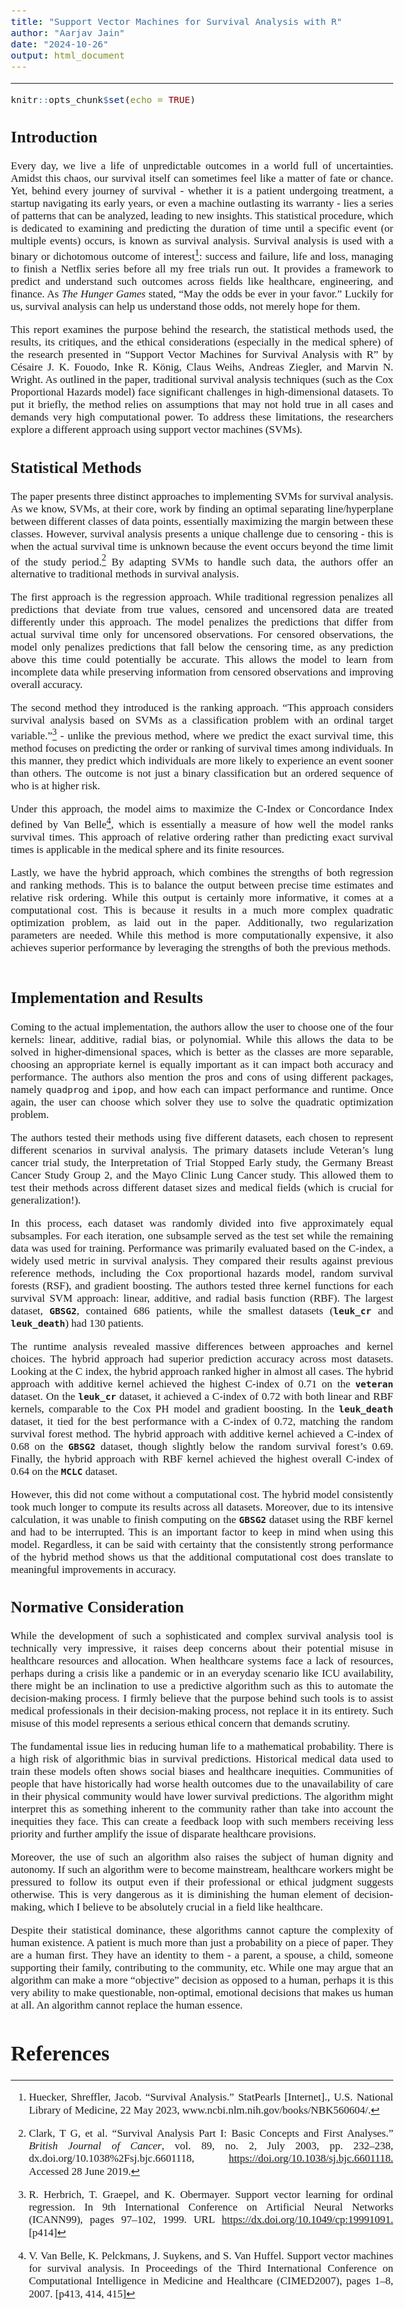 ```yaml
---
title: "Support Vector Machines for Survival Analysis with R"
author: "Aarjav Jain"
date: "2024-10-26"
output: html_document
---
```


```{=html}
<style>
h1.title, h4.author, h4.date {
  text-align: center;
}

body {
  text-align: justify;
  font-family: "Times New Roman";
  font-size: 17px;
}

</style>
```

------------------------------------------------------------------------

```r
knitr::opts_chunk$set(echo = TRUE)
```

## Introduction

Every day, we live a life of unpredictable outcomes in a world full of uncertainties. Amidst this chaos, our survival itself can sometimes feel like a matter of fate or chance. Yet, behind every journey of survival - whether it is a patient undergoing treatment, a startup navigating its early years, or even a machine outlasting its warranty - lies a series of patterns that can be analyzed, leading to new insights. This statistical procedure, which is dedicated to examining and predicting the duration of time until a specific event (or multiple events) occurs, is known as survival analysis. Survival analysis is used with a binary or dichotomous outcome of interest[^1]: success and failure, life and loss, managing to finish a Netflix series before all my free trials run out. It provides a framework to predict and understand such outcomes across fields like healthcare, engineering, and finance. As *The Hunger Games* stated, "May the odds be ever in your favor." Luckily for us, survival analysis can help us understand those odds, not merely hope for them.

[^1]: Huecker, Shreffler, Jacob. “Survival Analysis.” StatPearls [Internet]., U.S. National Library of Medicine, 22 May 2023, www.ncbi.nlm.nih.gov/books/NBK560604/.

This report examines the purpose behind the research, the statistical methods used, the results, its critiques, and the ethical considerations (especially in the medical sphere) of the research presented in "Support Vector Machines for Survival Analysis with R" by Césaire J. K. Fouodo, Inke R. König, Claus Weihs, Andreas Ziegler, and Marvin N. Wright. As outlined in the paper, traditional survival analysis techniques (such as the Cox Proportional Hazards model) face significant challenges in high-dimensional datasets. To put it briefly, the method relies on assumptions that may not hold true in all cases and demands very high computational power. To address these limitations, the researchers explore a different approach using support vector machines (SVMs).

## Statistical Methods

The paper presents three distinct approaches to implementing SVMs for survival analysis. As we know, SVMs, at their core, work by finding an optimal separating line/hyperplane between different classes of data points, essentially maximizing the margin between these classes. However, survival analysis presents a unique challenge due to censoring - this is when the actual survival time is unknown because the event occurs beyond the time limit of the study period.[^2] By adapting SVMs to handle such data, the authors offer an alternative to traditional methods in survival analysis.

[^2]: Clark, T G, et al. “Survival Analysis Part I: Basic Concepts and First Analyses.” *British Journal of Cancer*, vol. 89, no. 2, July 2003, pp. 232–238, dx.doi.org/10.1038%2Fsj.bjc.6601118, <https://doi.org/10.1038/sj.bjc.6601118.> Accessed 28 June 2019.

The first approach is the regression approach. While traditional regression penalizes all predictions that deviate from true values, censored and uncensored data are treated differently under this approach. The model penalizes the predictions that differ from actual survival time only for uncensored observations. For censored observations, the model only penalizes predictions that fall below the censoring time, as any prediction above this time could potentially be accurate. This allows the model to learn from incomplete data while preserving information from censored observations and improving overall accuracy.

The second method they introduced is the ranking approach. "This approach considers survival analysis based on SVMs as a classification problem with an ordinal target variable."[^3] - unlike the previous method, where we predict the exact survival time, this method focuses on predicting the order or ranking of survival times among individuals. In this manner, they predict which individuals are more likely to experience an event sooner than others. The outcome is not just a binary classification but an ordered sequence of who is at higher risk.

[^3]: R. Herbrich, T. Graepel, and K. Obermayer. Support vector learning for ordinal regression. In 9th International Conference on Artificial Neural Networks (ICANN99), pages 97–102, 1999. URL <https://dx.doi.org/10.1049/cp:19991091.> [p414]

Under this approach, the model aims to maximize the C-Index or Concordance Index defined by Van Belle[^4], which is essentially a measure of how well the model ranks survival times. This approach of relative ordering rather than predicting exact survival times is applicable in the medical sphere and its finite resources.

[^4]: V. Van Belle, K. Pelckmans, J. Suykens, and S. Van Huffel. Support vector machines for survival analysis. In Proceedings of the Third International Conference on Computational Intelligence in Medicine and Healthcare (CIMED2007), pages 1–8, 2007. [p413, 414, 415]

Lastly, we have the hybrid approach, which combines the strengths of both regression and ranking methods. This is to balance the output between precise time estimates and relative risk ordering. While this output is certainly more informative, it comes at a computational cost. This is because it results in a much more complex quadratic optimization problem, as laid out in the paper. Additionally, two regularization parameters are needed. While this method is more computationally expensive, it also achieves superior performance by leveraging the strengths of both the previous methods.   

## Implementation and Results

Coming to the actual implementation, the authors allow the user to choose one of the four kernels: linear, additive, radial bias, or polynomial. While this allows the data to be solved in higher-dimensional spaces, which is better as the classes are more separable, choosing an appropriate kernel is equally important as it can impact both accuracy and performance. The authors also mention the pros and cons of using different packages, namely `quadprog` and `ipop`, and how each can impact performance and runtime. Once again, the user can choose which solver they use to solve the quadratic optimization problem.

The authors tested their methods using five different datasets, each chosen to represent different scenarios in survival analysis. The primary datasets include Veteran's lung cancer trial study, the Interpretation of Trial Stopped Early study, the Germany Breast Cancer Study Group 2, and the Mayo Clinic Lung Cancer study. This allowed them to test their methods across different dataset sizes and medical fields (which is crucial for generalization!).

In this process, each dataset was randomly divided into five approximately equal subsamples. For each iteration, one subsample served as the test set while the remaining data was used for training. Performance was primarily evaluated based on the C-index, a widely used metric in survival analysis. They compared their results against previous reference methods, including the Cox proportional hazards model, random survival forests (RSF), and gradient boosting. The authors tested three kernel functions for each survival SVM approach: linear, additive, and radial basis function (RBF). The largest dataset, **`GBSG2`**, contained 686 patients, while the smallest datasets (**`leuk_cr`** and **`leuk_death`**) had 130 patients.

The runtime analysis revealed massive differences between approaches and kernel choices. The hybrid approach had superior prediction accuracy across most datasets. Looking at the C index, the hybrid approach ranked higher in almost all cases. The hybrid approach with additive kernel achieved the highest C-index of 0.71 on the **`veteran`** dataset. On the **`leuk_cr`** dataset, it achieved a C-index of 0.72 with both linear and RBF kernels, comparable to the Cox PH model and gradient boosting. In the **`leuk_death`** dataset, it tied for the best performance with a C-index of 0.72, matching the random survival forest method. The hybrid approach with additive kernel achieved a C-index of 0.68 on the **`GBSG2`** dataset, though slightly below the random survival forest's 0.69. Finally, the hybrid approach with RBF kernel achieved the highest overall C-index of 0.64 on the **`MCLC`** dataset.

However, this did not come without a computational cost. The hybrid model consistently took much longer to compute its results across all datasets. Moreover, due to its intensive calculation, it was unable to finish computing on the **`GBSG2`** dataset using the RBF kernel and had to be interrupted. This is an important factor to keep in mind when using this model. Regardless, it can be said with certainty that the consistently strong performance of the hybrid method shows us that the additional computational cost does translate to meaningful improvements in accuracy.

## Normative Consideration

While the development of such a sophisticated and complex survival analysis tool is technically very impressive, it raises deep concerns about their potential misuse in healthcare resources and allocation. When healthcare systems face a lack of resources, perhaps during a crisis like a pandemic or in an everyday scenario like ICU availability, there might be an inclination to use a predictive algorithm such as this to automate the decision-making process. I firmly believe that the purpose behind such tools is to assist medical professionals in their decision-making process, not replace it in its entirety. Such misuse of this model represents a serious ethical concern that demands scrutiny.

The fundamental issue lies in reducing human life to a mathematical probability. There is a high risk of algorithmic bias in survival predictions. Historical medical data used to train these models often shows social biases and healthcare inequities. Communities of people that have historically had worse health outcomes due to the unavailability of care in their physical community would have lower survival predictions. The algorithm might interpret this as something inherent to the community rather than take into account the inequities they face. This can create a feedback loop with such members receiving less priority and further amplify the issue of disparate healthcare provisions.

Moreover, the use of such an algorithm also raises the subject of human dignity and autonomy. If such an algorithm were to become mainstream, healthcare workers might be pressured to follow its output even if their professional or ethical judgment suggests otherwise. This is very dangerous as it is diminishing the human element of decision-making, which I believe to be absolutely crucial in a field like healthcare.

Despite their statistical dominance, these algorithms cannot capture the complexity of human existence. A patient is much more than just a probability on a piece of paper. They are a human first. They have an identity to them - a parent, a spouse, a child, someone supporting their family, contributing to the community, etc. While one may argue that an algorithm can make a more "objective" decision as opposed to a human, perhaps it is this very ability to make questionable, non-optimal, emotional decisions that makes us human at all. An algorithm cannot replace the human essence.

\newpage

# References
